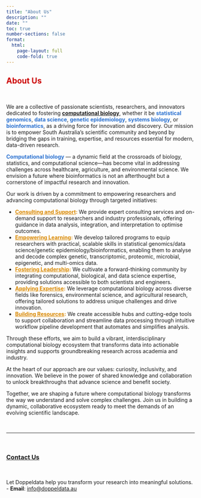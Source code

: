 ```yaml
---
title: "About Us"
description: ""
date: ""
toc: true
number-sections: false
format:
  html:
    page-layout: full
    code-fold: true
---
```


<style>
  /* Force hiding of the title */
  .pagelayout-title,
  .pagelayout-title h1,
  h1.pagetitle, /* Specific targeting for standalone titles */
  h1 {
    display: none !important;
    visibility: hidden !important;
    color: transparent !important;
  }
</style>


## <span style="color: #cc0000; font-weight: bold"> [**About Us**]{.large}

<br>

We are a collective of passionate scientists, researchers, and innovators dedicated to fostering [**computational biology**]{.ul}, whether it be <span style="color: #2a71d0; font-weight: bold">statistical genomics</span>, <span style="color: #2a71d0; font-weight: bold">data science</span>, <span style="color: #2a71d0; font-weight: bold">genetic epidemiology</span>, <span style="color: #2a71d0; font-weight: bold">systems biology</span>, or <span style="color: #2a71d0; font-weight: bold">bioinformatics</span>, as a driving force for innovation and discovery. Our mission is to empower South Australia’s scientific community and beyond by bridging the gaps in training, expertise, and resources essential for modern, data-driven research.

<span style="color: #2a71d0; font-weight: bold">Computational biology</span> — a dynamic field at the crossroads of biology, statistics, and computational science—has become vital in addressing challenges across healthcare, agriculture, and environmental science. We envision a future where bioinformatics is not an afterthought but a cornerstone of impactful research and innovation.

Our work is driven by a commitment to empowering researchers and advancing computational biology through targeted initiatives:  

-   <span style="color: #d98800; font-weight: bold"> [**Consulting and Support**]{.ul}: </span> We provide expert consulting services and on-demand support to researchers and industry professionals, offering guidance in data analysis, integration, and interpretation to optimise outcomes.
-   <span style="color: #d98800; font-weight: bold"> [**Empowering Learning**]{.ul}:</span> We develop tailored programs to equip researchers with practical, scalable skills in statistical genomics/data science/genetic epidemiology/bioinformatics, enabling them to analyse and decode complex genetic, transcriptomic, proteomic, microbial, epigenetic, and multi-omics data.  
-   <span style="color: #d98800; font-weight: bold"> [**Fostering Leadership**]{.ul}:</span> We cultivate a forward-thinking community by integrating computational, biological, and data science expertise, providing solutions accessible to both scientists and engineers.  
-   <span style="color: #d98800; font-weight: bold"> [**Applying Expertise**]{.ul}:</span> We leverage computational biology across diverse fields like forensics, environmental science, and agricultural research, offering tailored solutions to address unique challenges and drive innovation.  
-   <span style="color: #d98800; font-weight: bold"> [**Building Resources**]{.ul}:</span> We create accessible hubs and cutting-edge tools to support collaboration and streamline data processing through intuitive workflow pipeline development that automates and simplifies analysis. 

Through these efforts, we aim to build a vibrant, interdisciplinary computational biology ecosystem that transforms data into actionable insights and supports groundbreaking research across academia and industry.

At the heart of our approach are our values: curiosity, inclusivity, and innovation. We believe in the power of shared knowledge and collaboration to unlock breakthroughs that advance science and benefit society.

Together, we are shaping a future where computational biology transforms the way we understand and solve complex challenges. Join us in building a dynamic, collaborative ecosystem ready to meet the demands of an evolving scientific landscape.

<br>

---

<br>

### [**Contact Us**](../contact/contact.html)

<br>

Let Doppeldata help you transform your research into meaningful solutions.  
- **Email**: [info@doppeldata.au](mailto:info@doppeldata.au)  
